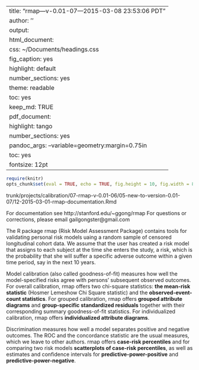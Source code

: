 
---
title: "rmap---v-0.01-07---2015-03-08 23:53:06 PDT"
author: ''
output:
  html_document:
    css: ~/Documents/headings.css
    fig_caption: yes
    highlight: default
    number_sections: yes
    theme: readable
    toc: yes
    keep_md: TRUE
  pdf_document:
    highlight: tango
    number_sections: yes
    pandoc_args: --variable=geometry:margin=0.75in
    toc: yes
fontsize: 12pt
---
<A NAME="top"> </A>
```r
require(knitr)
opts_chunk$set(eval = TRUE, echo = TRUE, fig.height = 10, fig.width = 8, tidy=FALSE)
```
trunk/projects/calibration/07-rmap-v-0.01-06/05-new-to-version-0.01-07/12-2015-03-01-rmap-documentation.Rmd

For documentation see http://stanford.edu/~ggong/rmap
For questions or corrections, please email gailgongster@gmail.com

The R package rmap (Risk Model Assessment Package) contains tools for validating personal risk models uaing a random sample of censored longitudinal cohort data. We assume that the user has created a risk model that assigns to each subject at the time she enters the study, a risk, which is the probability that she will suffer a specific adverse outcome within a given time period, say in the next 10 years.

Model calibration (also called goodness-of-fit) measures how well the model-specified risks agree with persons' subsequent observed outcomes.  For overall calibration, rmap offers two chi-square statistics: **the mean-risk statistic** (Hosmer Lemeshow Chi Square statistic)  and the **observed-event-count statistics**.  For grouped calibration, rmap offers **grouped attribute diagrams** and **group-specific standardized residuals** together with their corresponding summary goodness-of-fit statistics. For individualized calibration, rmap offers  **individualized attribute diagrams**.

Discrimination measures how well a model separates positive and negative outcomes.  The ROC and the concordance statistic are the usual measures, which we leave to other authors.  rmap offers **case-risk percentiles** and for comparing two risk models **scatterplots of case-risk percentiles**, as well as estimates and confidence intervals for **predictive-power-positive** and **predictive-power-negative**.





